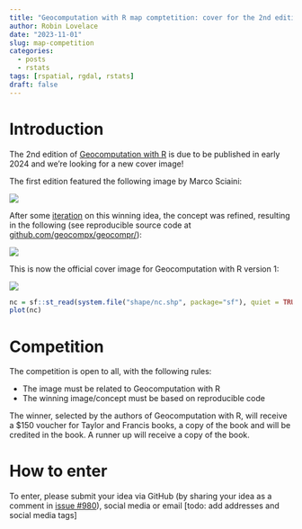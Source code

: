 ```yaml
---
title: "Geocomputation with R map comptetition: cover for the 2nd edition" 
author: Robin Lovelace
date: "2023-11-01"
slug: map-competition
categories: 
  - posts
  - rstats
tags: [rspatial, rgdal, rstats]
draft: false
---
```


# Introduction

The 2nd edition of [Geocomputation with R](https://r.geocompx.org) is due to be published in early 2024 and we're looking for a new cover image!

The first edition featured the following image by Marco Sciaini:

![](images/paste-2.png)

After some [iteration](https://github.com/geocompx/geocompr/issues/284) on this winning idea, the concept was refined, resulting in the following (see reproducible source code at [github.com/geocompx/geocompr/](https://github.com/geocompx/geocompr/blob/main/code/frontcover.R)):

![](images/paste-1.png)

This is now the official cover image for Geocomputation with R version 1:

![](images/paste-3.png)


```r
nc = sf::st_read(system.file("shape/nc.shp", package="sf"), quiet = TRUE)
plot(nc)
```

# Competition

The competition is open to all, with the following rules:

- The image must be related to Geocomputation with R
- The winning image/concept must be based on reproducible code

The winner, selected by the authors of Geocomputation with R, will receive a $150 voucher for Taylor and Francis books, a copy of the book and will be credited in the book.
A runner up will receive a copy of the book.

# How to enter

To enter, please submit your idea via GitHub (by sharing your idea as a comment in [issue #980](https://github.com/geocompx/geocompr/issues/980)), social media or email [todo: add addresses and social media tags]